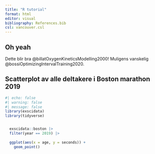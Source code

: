 ```yaml
---
title: "R tutorial"
format: html
editor: visual
bibliography: References.bib
csl: vancouver.csl
---
```


## Oh yeah

Dette blir bra @billatOxygenKineticsModelling2000! Muligens vanskelig @bossiOptimizingIntervalTraining2020.

## Scatterplot av alle deltakere i Boston marathon 2019

```r
#| echo: false
#| warning: false
#| message: false
library(exscidata)
library(tidyverse)


  exscidata::boston |>
  filter(year == 2019) |>
  
  ggplot(aes(x = age, y = seconds)) +
    geom_point()

```

